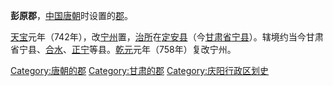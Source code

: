 '''彭原郡'''，[[中国|中国]][[唐朝|唐朝]]时设置的[[郡|郡]]。

[[天宝_(唐朝)|天宝]]元年（742年），改[[宁州_(西魏)|宁州]]置，[[治所|治所]]在[[定安县_(唐朝)|定安县]]（今[[甘肃省|甘肃省]][[宁县|宁县]]）。辖境约当今甘肃省宁县、[[合水县|合水]]、[[正宁县|正宁]]等县。[[乾元_(唐朝)|乾元]]元年（758年）复改宁州。  

{{唐朝行政区划小作品}}
{{DEFAULTSORT:P}}
[[Category:唐朝的郡|Category:唐朝的郡]]
[[Category:甘肃的郡|Category:甘肃的郡]]
[[Category:庆阳行政区划史|Category:庆阳行政区划史]]
